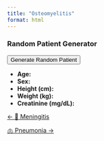```yaml
---
title: "Osteomyelitis"
format: html
---
```


::: {.panel}
### Random Patient Generator

<div>
  <button onclick="generatePatient()">Generate Random Patient</button>
  <ul>
    <li><strong>Age:</strong> <u><span id="random-age"></span></u></li>
    <li><strong>Sex:</strong> <u><span id="random-sex"></span></u></li>
    <li><strong>Height (cm):</strong> <u><span id="random-height"></span></u></li>
    <li><strong>Weight (kg):</strong> <u><span id="random-weight"></span></u></li>
    <li><strong>Creatinine (mg/dL):</strong> <u><span id="random-creatinine"></span></u></li>
  </ul>
</div>

<script>
  function generatePatient() {
    // Age: 18-90 years
    var age = Math.floor(Math.random() * (90 - 18 + 1)) + 18;
    // Sex: Male or Female
    var sex = Math.random() < 0.5 ? "Male" : "Female";
    // Height: 140-200 cm
    var height = Math.floor(Math.random() * (200 - 140 + 1)) + 140;
    // Weight: 40-140 kg
    var weight = Math.floor(Math.random() * (140 - 40 + 1)) + 40;
    // Creatinine: 0.5-2.0 mg/dL (rounded to 2 decimals)
    var creatinine = (Math.random() * (2.0 - 0.5) + 0.5).toFixed(2);

    document.getElementById('random-age').innerText = age;
    document.getElementById('random-sex').innerText = sex;
    document.getElementById('random-height').innerText = height;
    document.getElementById('random-weight').innerText = weight;
    document.getElementById('random-creatinine').innerText = creatinine;
  }
</script>
:::

::::: {.d-flex .justify-content-between .border-top .pt-4 .mt-4}
<div>

[← 🧠 Meningitis](../meningitis/index.qmd){.btn .btn-outline-primary}

</div>

<div>

[🫁 Pneumonia →](../pneumonia/index.qmd){.btn .btn-outline-primary}

</div>
:::::
